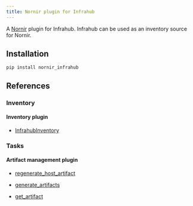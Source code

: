 ```yaml
---
title: Nornir plugin for Infrahub
---
```


A [Nornir](https://github.com/nornir-automation/nornir) plugin for Infrahub. Infrahub can be used as an inventory source for Nornir.

## Installation

```console
pip install nornir_infrahub
```

## References
### Inventory
#### Inventory plugin

- [InfrahubInventory](./references/plugins/infrahub_inventory.mdx#InfrahubInventory)

### Tasks
#### Artifact management plugin

- [regenerate_host_artifact](./references/plugins/artifact_tasks.mdx#regenerate_host_artifact)

- [generate_artifacts](./references/plugins/artifact_tasks.mdx#generate_artifacts)

- [get_artifact](./references/plugins/artifact_tasks.mdx#get_artifact)
